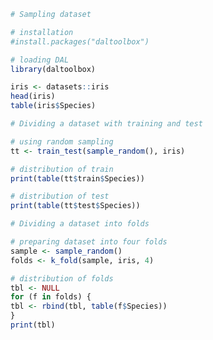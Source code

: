 ```r
# Sampling dataset

# installation 
#install.packages("daltoolbox")

# loading DAL
library(daltoolbox) 
```

```r
iris <- datasets::iris
head(iris)
table(iris$Species)
```

```r
# Dividing a dataset with training and test

# using random sampling
tt <- train_test(sample_random(), iris)

# distribution of train
print(table(tt$train$Species))

# distribution of test
print(table(tt$test$Species))
```

```r
# Dividing a dataset into folds

# preparing dataset into four folds
sample <- sample_random()
folds <- k_fold(sample, iris, 4)

# distribution of folds
tbl <- NULL
for (f in folds) {
tbl <- rbind(tbl, table(f$Species))
}
print(tbl)
```

